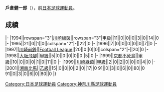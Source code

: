 {{Infobox football biography
|name=戶倉健一郎
|image=
|fullname=戶倉健一郎
|birth_date={{Birth date and age|1971|5|31}}
|cityofbirth=[[神奈川縣|神奈川縣]]
|countryofbirth=[[日本|日本]]
|position=[[後衛_(足球)|後衛]]
|currentclub=
|years=1994-1996<br/>1997<br/>1998<br/>1999<br/>1999<br/>2001
|clubs=[[東京綠茵|川崎綠茵]]<br/>[[川崎前鋒|川崎前鋒]]<br/>[[大阪飛腳|大阪飛腳]]<br/>[[京都不死鳥|京都不死鳥]]<br/>[[東京綠茵|川崎綠茵]]<br/>[[湘南比馬|湘南比馬]]
|caps(goals)=
|nationalyears=
|nationalteam=
|nationalcaps(goals)=
}}
'''戶倉健一郎'''（{{Bd|1971年|5月31日||}}），前[[日本|日本]][[足球|足球]][[運動員|運動員]]。

==成績==
{{Football player club statistics 1|YYN}}
{{Football player club statistics 2|JPN|YYN}}
|-
|1994||rowspan="3"|[[東京綠茵|川崎綠茵]]||rowspan="3"|[[日本職業足球甲級聯賽|甲級]]||11||0||0||0||3||0||14||0
|-
|1995||21||0||1||0||colspan="2"|-||22||0
|-
|1996||7||0||0||0||0||0||7||0
|-
|1997||[[川崎前鋒|川崎前鋒]]||[[Japan_Football_League|Football League]]||20||0||0||0||colspan="2"|-||20||0
|-
|1998||[[大阪飛腳|大阪飛腳]]||[[日本職業足球甲級聯賽|甲級]]||5||0||0||0||0||0||5||0
|-
|1999||[[京都不死鳥|京都不死鳥]]||[[日本職業足球甲級聯賽|甲級]]||10||0||0||0||1||0||11||0
|-
|1999||[[東京綠茵|川崎綠茵]]||[[日本職業足球甲級聯賽|甲級]]||2||0||2||0||0||0||4||0
|-
|2001||[[湘南比馬|湘南比馬]]||[[日本職業足球乙級聯賽|乙級]]||15||0||0||0||2||0||17||0
{{Football player club statistics 3|1|JPN}}91||0||3||0||6||0||80||0
{{Football player club statistics 5}}91||0||3||0||6||0||80||0
|}

{{Japan-sport-bio-stub}}
{{Soccer-player-stub}}
[[Category:日本足球運動員|Category:日本足球運動員]]
[[Category:神奈川縣足球運動員|Category:神奈川縣足球運動員]]
